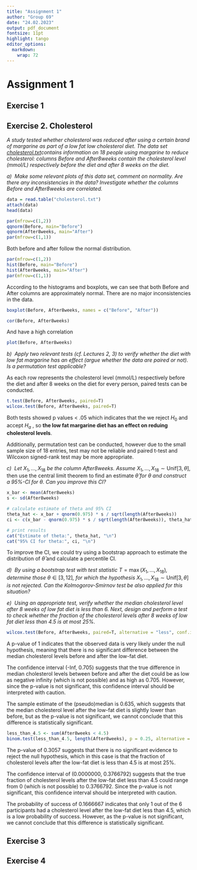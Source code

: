 ```yaml
---
title: "Assignment 1"
author: "Group 69"
date: "24.02.2023"
output: pdf_document
fontsize: 11pt
highlight: tango
editor_options: 
  markdown: 
    wrap: 72
---
```


# Assignment 1

## Exercise 1

## Exercise 2. Cholesterol

*A study tested whether cholesterol was reduced after using a certain
brand of margarine as part of a low fat low cholesterol diet. The data
set
[cholesterol.txt](https://canvas.vu.nl/courses/68030/files/5971196?wrap=1 "cholesterol.txt")contains
information on 18 people using margarine to reduce cholesterol: columns
Before and After8weeks contain the cholesterol level (mmol/L)
respectively before the diet and after 8 weeks on the diet.*

*a)  Make some relevant plots of this data set, comment on normality.
Are there any inconsistencies in the data? Investigate whether the
columns Before and After8weeks are correlated.*

```r
data = read.table("cholesterol.txt")
attach(data)
head(data)
```

```r
par(mfrow=c(1,2))
qqnorm(Before, main="Before")
qqnorm(After8weeks, main="After")
par(mfrow=c(1,1))
```

Both before and after follow the normal distribution.

```r
par(mfrow=c(1,2))
hist(Before, main="Before")
hist(After8weeks, main="After")
par(mfrow=c(1,1))
```

According to the histograms and boxplots, we can see that both Before
and After columns are approximately normal. There are no major
inconsistencies in the data.

```r
boxplot(Before, After8weeks, names = c("Before", "After"))
```

```r
cor(Before, After8weeks)
```

And have a high correlation

```r
plot(Before, After8weeks)
```

*b)  Apply two relevant tests (cf. Lectures 2, 3) to verify whether the
diet with low fat margarine has an effect (argue whether the data are
paired or not). Is a permutation test applicable?*

As each row represents the cholesterol level (mmol/L) respectively
before the diet and after 8 weeks on the diet for every person, paired
tests can be conducted.

```r
t.test(Before, After8weeks, paired=T)
wilcox.test(Before, After8weeks, paired=T)
```

Both tests showed p values \< .05 which indicates that the we reject
$H_0$ and accept $H_a$ , so **the low fat margarine diet has an effect
on reduing cholesterol levels**.

Additionally, permutation test can be conducted, however due to the
small sample size of 18 entries, test may not be reliable and paired
t-test and Wilcoxon signed-rank test may be more appropriate.

<!--# Should we make a permutation test? -->

*c)  Let* $X_1,\ldots,X_{18}$ *be the column After8weeks. Assume*
$X_1,\ldots,X_{18}\sim \text{Unif}[3,\theta]$, then use the central
limit theorem to find an estimate $\hat{\theta}$ *for* $\theta$ *and
construct a 95%-CI for* $\theta$*. Can you improve this CI?*

```r
x_bar <- mean(After8weeks)
s <- sd(After8weeks)

# calculate estimate of theta and 95% CI
theta_hat <- x_bar + qnorm(0.975) * s / sqrt(length(After8weeks))
ci <- c(x_bar - qnorm(0.975) * s / sqrt(length(After8weeks)), theta_hat)

# print results
cat("Estimate of theta:", theta_hat, "\n")
cat("95% CI for theta:", ci, "\n")
```

To improve the CI, we could try using a bootstrap approach to estimate
the distribution of $\hat{\theta}$ and calculate a percentile CI.

*d)  By using a bootstrap test with test statistic*
$T=\max(X_1,\ldots,X_{18})$*, determine those* $\theta\in[3,12]$*, for
which the hypothesis* $X_1,\ldots,X_{18}\sim \text{Unif}[3,\theta]$ *is
not rejected. Can the Kolmogorov-Smirnov test be also applied for this
situation?*

*e)  Using an appropriate test, verify whether the median cholesterol
level after 8 weeks of low fat diet is less than 6. Next, design and
perform a test to check whether the fraction of the cholesterol levels
after 8 weeks of low fat diet less than 4.5 is at most 25%.*

```r
wilcox.test(Before, After8weeks, paired=T, alternative = "less", conf.int=T)
```

A p-value of 1 indicates that the observed data is very likely under the
null hypothesis, meaning that there is no significant difference between
the median cholesterol levels before and after the low-fat diet.

<!--# there is no significat evidence to reject the null hypothesis, which is that cholesterol level after 8 weeks of low fat diet is less than 6. -->

The confidence interval (-Inf, 0.705) suggests that the true difference
in median cholesterol levels between before and after the diet could be
as low as negative infinity (which is not possible) and as high as
0.705. However, since the p-value is not significant, this confidence
interval should be interpreted with caution.

The sample estimate of the (pseudo)median is 0.635, which suggests that
the median cholesterol level after the low-fat diet is slightly lower
than before, but as the p-value is not significant, we cannot conclude
that this difference is statistically significant.

```r
less_than_4.5 <- sum(After8weeks < 4.5)
binom.test(less_than_4.5, length(After8weeks), p = 0.25, alternative = "less")
```

The p-value of 0.3057 suggests that there is no significant evidence to
reject the null hypothesis, which in this case is that the fraction of
cholesterol levels after the low-fat diet is less than 4.5 is at most
25%.

The confidence interval of (0.0000000, 0.3766792) suggests that the true
fraction of cholesterol levels after the low-fat diet less than 4.5
could range from 0 (which is not possible) to 0.3766792. Since the
p-value is not significant, this confidence interval should be
interpreted with caution.

The probability of success of 0.1666667 indicates that only 1 out of the
6 participants had a cholesterol level after the low-fat diet less than
4.5, which is a low probability of success. However, as the p-value is
not significant, we cannot conclude that this difference is
statistically significant.

## Exercise 3

## Exercise 4
